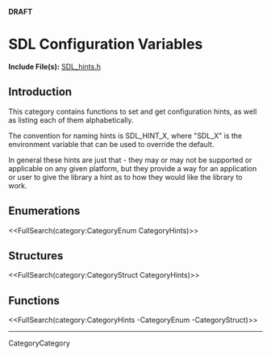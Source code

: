 <!-- master-page:CategoryTemplate -->
<!-- #master-date:Unknown-Date -->
<!-- format wiki -->
<!-- language en -->
'''DRAFT'''

= SDL Configuration Variables =

'''Include File(s):''' [http://hg.libsdl.org/SDL/file/default/include/SDL_hints.h SDL_hints.h]


== Introduction ==
This category contains functions to set and get configuration hints, as well as listing each of them alphabetically.

The convention for naming hints is SDL_HINT_X, where "SDL_X" is the environment variable that can be used to override the default.

In general these hints are just that - they may or may not be supported or applicable on any given platform, but they provide a way for an application or user to give the library a hint as to how they would like the library to work.


== Enumerations ==

<<FullSearch(category:CategoryEnum CategoryHints)>>

== Structures ==

<<FullSearch(category:CategoryStruct CategoryHints)>>

== Functions ==

<<FullSearch(category:CategoryHints -CategoryEnum -CategoryStruct)>>


----
CategoryCategory
